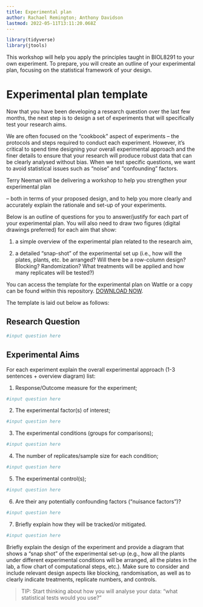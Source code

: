 ```yaml
---
title: Experimental plan
author: Rachael Remington; Anthony Davidson
lastmod: 2022-05-11T13:11:20.068Z
---
```


```r
library(tidyverse)
library(jtools)
```

This workshop will help you apply the principles taught in BIOL8291 to your own experiment. To prepare, you will create an outline of your experimental plan, focusing on the statistical framework of your design.

# Experimental plan template

Now that you have been developing a research question over the last few months, the next step is to design a set of experiments that will specifically test your research aims.

We are often focused on the “cookbook” aspect of experiments – the protocols and steps required to conduct each experiment. However, it’s critical to spend time designing your overall experimental approach and the finer details to ensure that your research will produce robust data that can be clearly analysed without bias. When we test specific questions, we want to avoid statistical issues such as “noise” and "confounding" factors.

Terry Neeman will be delivering a workshop to help you strengthen your experimental plan

– both in terms of your proposed design, and to help you more clearly and accurately explain the rationale and set-up of your experiments. 



Below is an outline of questions for you to answer/justify for each part of your experimental plan. You will also need to draw two figures (digital drawings preferred) for each aim that show:

1) a simple overview of the experimental plan related to the research aim,

2) a detailed “snap-shot” of the experimental set up (i.e., how will the plates, plants, etc. be arranged? Will there be a row-column design? Blocking? Randomization? What treatments will be applied and how many replicates will be tested?)

You can access the template for the experimental plan on Wattle or a copy can be found within this repository. [DOWNLOAD NOW]("pdfs/3. Statistical Methods in Biology - Chapter 3.pdf").

The template is laid out below as follows:

## Research Question

```r
#input question here
```

## Experimental Aims

For each experiment explain the overall experimental approach (1-3 sentences + overview diagram) list:

1) Response/Outcome measure for the experiment;

```r
#input question here
```

2) The experimental factor(s) of interest;

```r
#input question here
```

3) The experimental conditions (groups for comparisons);

```r
#input question here
```

4) The number of replicates/sample size for each condition;

```r
#input question here
```

5) The experimental control(s);

```r
#input question here
```

6) Are their any potentially confounding factors (“nuisance factors”)? 

```r
#input question here
```

7) Briefly explain how they will be tracked/or mitigated.

```r
#input question here
```


Briefly explain the design of the experiment and provide a diagram that shows a “snap shot” of the experimental set-up (e.g., how all the plants under different experimental conditions will be arranged, all the plates in the lab, a flow chart of computational steps, etc.). Make sure to consider and include relevant design aspects like blocking, randomisation, as well as to clearly indicate treatments, replicate numbers, and controls.

> TIP: Start thinking about how you will analyse your data: "what statistical tests would you use?"

